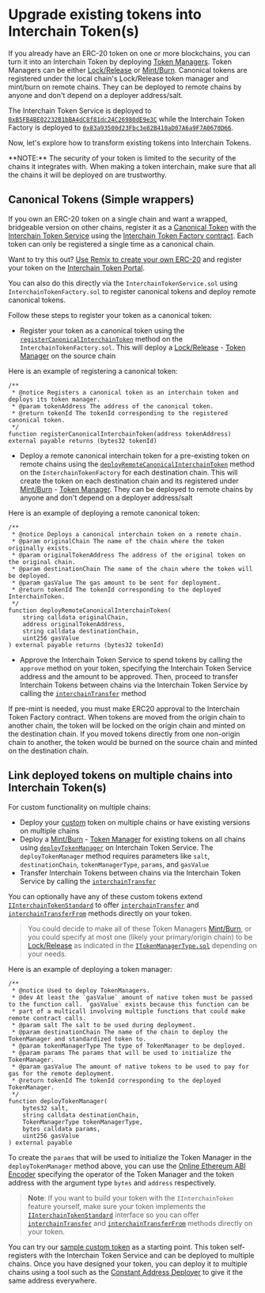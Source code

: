 # Upgrade existing tokens into Interchain Token(s)


If you already have an ERC-20 token on one or more blockchains, you can turn it into an Interchain Token by deploying [Token Managers](../../reference/glossary/#token-manager). Token Managers can be either [Lock/Release](../../reference/glossary/#lockunlock) or [Mint/Burn](../../reference/glossary/#mintburn). Canonical tokens are registered under the local chain's Lock/Release token manager and mint/burn on remote chains. They can be deployed to remote chains by anyone and don't depend on a deployer address/salt.

The Interchain Token Service is deployed to [`0xB5FB4BE02232B1bBA4dC8f81dc24C26980dE9e3C`](https://etherscan.io/address/0xB5FB4BE02232B1bBA4dC8f81dc24C26980dE9e3C) while the Interchain Token Factory is deployed to [`0x83a93500d23Fbc3e82B410aD07A6a9F7A0670D66`](https://etherscan.io/address/0x83a93500d23Fbc3e82B410aD07A6a9F7A0670D66).

Now, let's explore how to transform existing tokens into Interchain Tokens.

<Callout emoji="🚨">
  **NOTE:** The security of your token is limited to the security of the chains it integrates with. When making a token interchain, make sure that all the chains it will be deployed on are trustworthy.
</Callout>

## Canonical Tokens (Simple wrappers)

If you own an ERC-20 token on a single chain and want a wrapped, bridgeable version on other chains, register it as a [Canonical Token](../../reference/glossary/#canonical-interchain-token) with the [Interchain Token Service](https://github.com/axelarnetwork/interchain-token-service/blob/main/contracts/InterchainTokenService.sol) using the [Interchain Token Factory contract](https://github.com/axelarnetwork/interchain-token-service/blob/main/contracts/InterchainTokenFactory.sol). Each token can only be registered a single time as a canonical chain.

Want to try this out? [Use Remix to create your own ERC-20](https://remix.ethereum.org/axelarnetwork/axelar-docs/blob/main/public/samples/interchain-token-simple.sol) and register your token on the [Interchain Token Portal](https://testnet.interchain.axelar.dev).

You can also do this directly via the `InterchainTokenService.sol` using `InterchainTokenFactory.sol` to register canonical tokens and deploy remote canonical tokens. 

Follow these steps to register your token as a canonical token:

- Register your token as a canonical token using the [`registerCanonicalInterchainToken`](https://github.com/axelarnetwork/interchain-token-service/blob/9edc4318ac1c17231e65886eea72c0f55469d7e5/contracts/InterchainTokenFactory.sol#L240) method on the `InterchainTokenFactory.sol`. This will deploy a [Lock/Release](../../reference/glossary/#lockunlock) - [Token Manager](../../reference/glossary/#token-manager) on the source chain 

Here is an example of registering a canonical token:

```solidity
/**
 * @notice Registers a canonical token as an interchain token and deploys its token manager.
 * @param tokenAddress The address of the canonical token.
 * @return tokenId The tokenId corresponding to the registered canonical token.
 */
function registerCanonicalInterchainToken(address tokenAddress) external payable returns (bytes32 tokenId)
```
- Deploy a remote canonical interchain token for a pre-existing token on remote chains using the [`deployRemoteCanonicalInterchainToken`](https://github.com/axelarnetwork/interchain-token-service/blob/9edc4318ac1c17231e65886eea72c0f55469d7e5/contracts/InterchainTokenFactory.sol#L257) method on the `InterchainTokenFactory` for each destination chain. This will create the token on each destination chain and its registered under [Mint/Burn](../../reference/glossary/#mintburn) - [Token Manager](../../reference/glossary/#token-manager). They can be deployed to remote chains by anyone and don't depend on a deployer address/salt

Here is an example of deploying a remote canonical token:

```solidity
/**
 * @notice Deploys a canonical interchain token on a remote chain.
 * @param originalChain The name of the chain where the token originally exists.
 * @param originalTokenAddress The address of the original token on the original chain.
 * @param destinationChain The name of the chain where the token will be deployed.
 * @param gasValue The gas amount to be sent for deployment.
 * @return tokenId The tokenId corresponding to the deployed InterchainToken.
 */
function deployRemoteCanonicalInterchainToken(
    string calldata originalChain,
    address originalTokenAddress,
    string calldata destinationChain,
    uint256 gasValue
) external payable returns (bytes32 tokenId)
```
- Approve the Interchain Token Service to spend tokens by calling the `approve` method on your token, specifying the Interchain Token Service address and the amount to be approved. Then, proceed to transfer Interchain Tokens between chains via the Interchain Token Service by calling the [`interchainTransfer`](https://github.com/axelarnetwork/interchain-token-service/blob/9223108211b977d9138fdd67d5b4a641fc35c18c/contracts/interfaces/IInterchainTokenService.sol#L210) method


If pre-mint is needed, you must make ERC20 approval to the Interchain Token Factory contract. When tokens are moved from the origin chain to another chain, the token will be locked on the origin chain and minted on the destination chain. If you moved tokens directly from one non-origin chain to another, the token would be burned on the source chain and minted on the destination chain.


## Link deployed tokens on multiple chains into Interchain Token(s)

For custom functionality on multiple chains:

- Deploy your [custom](../../reference/glossary/#custom-token) token on multiple chains or have existing versions on multiple chains
- Deploy a [Mint/Burn](../../reference/glossary/#mintburn) - [Token Manager](../../reference/glossary/#token-manager) for existing tokens on all chains using [`deployTokenManager`](https://github.com/axelarnetwork/interchain-token-service/blob/9edc4318ac1c17231e65886eea72c0f55469d7e5/contracts/InterchainTokenService.sol#L276) on Interchain Token Service. The `deployTokenManager` method requires parameters like `salt`, `destinationChain`, `tokenManagerType`, `params`, and `gasValue`
- Transfer Interchain Tokens between chains via the Interchain Token Service by calling the [`interchainTransfer`](https://github.com/axelarnetwork/interchain-token-service/blob/9223108211b977d9138fdd67d5b4a641fc35c18c/contracts/interfaces/IInterchainTokenService.sol#L210)


You can optionally have any of these custom tokens extend [`IInterchainTokenStandard`](https://github.com/axelarnetwork/interchain-token-service/blob/main/contracts/interfaces/IInterchainTokenStandard.sol) to offer [`interchainTransfer`](https://github.com/axelarnetwork/interchain-token-service/blob/a2dfcb2490497e627b66be789d944ec3260c5eea/contracts/interfaces/IInterchainTokenStandard.sol#L20) and [`interchainTransferFrom`](https://github.com/axelarnetwork/interchain-token-service/blob/a2dfcb2490497e627b66be789d944ec3260c5eea/contracts/interfaces/IInterchainTokenStandard.sol#L37) methods directly on your token.

> You could decide to make all of these Token Managers [Mint/Burn](../../reference/glossary/#mintburn), or you could specify at most one (likely your primary/origin chain) to be [Lock/Release](../../reference/glossary/#lockunlock) as indicated in the [`ITokenManagerType.sol`](https://github.com/axelarnetwork/interchain-token-service/blob/main/contracts/interfaces/ITokenManagerType.sol) depending on your needs.

Here is an example of deploying a token manager:

```solidity
/**
 * @notice Used to deploy TokenManagers.
 * @dev At least the `gasValue` amount of native token must be passed to the function call. `gasValue` exists because this function can be
 * part of a multicall involving multiple functions that could make remote contract calls.
 * @param salt The salt to be used during deployment.
 * @param destinationChain The name of the chain to deploy the TokenManager and standardized token to.
 * @param tokenManagerType The type of TokenManager to be deployed.
 * @param params The params that will be used to initialize the TokenManager.
 * @param gasValue The amount of native tokens to be used to pay for gas for the remote deployment.
 * @return tokenId The tokenId corresponding to the deployed TokenManager.
 */
function deployTokenManager(
    bytes32 salt,
    string calldata destinationChain,
    TokenManagerType tokenManagerType,
    bytes calldata params,
    uint256 gasValue
) external payable 
```
To create the `params` that will be used to initialize the Token Manager in the `deployTokenManager` method above, you can use the [Online Ethereum ABI Encoder](https://adibas03.github.io/online-ethereum-abi-encoder-decoder/#/encode) specifying the operator of the Token Manager and the token address with the argument type `bytes` and `address` respectively.

>**Note**: If you want to build your token with the `IInterchainToken` feature yourself, make sure your token implements the [`IInterchainTokenStandard`](https://github.com/axelarnetwork/interchain-token-service/blob/main/contracts/interfaces/IInterchainTokenStandard.sol) interface so you can offer [`interchainTransfer`](https://github.com/axelarnetwork/interchain-token-service/blob/a2dfcb2490497e627b66be789d944ec3260c5eea/contracts/interfaces/IInterchainTokenStandard.sol#L20) and [`interchainTransferFrom`](https://github.com/axelarnetwork/interchain-token-service/blob/a2dfcb2490497e627b66be789d944ec3260c5eea/contracts/interfaces/IInterchainTokenStandard.sol#L37) methods directly on your token. 

You can try our [sample custom token](https://remix.ethereum.org/axelarnetwork/axelar-docs/blob/main/public/samples/interchain-token-iinterchaintoken.sol) as a starting point. This token self-registers with the Interchain Token Service and can be deployed to multiple chains. 
Once you have designed your token, you can deploy it to multiple chains using a tool such as the [Constant Address Deployer](https://docs.axelar.dev/dev/general-message-passing/solidity-utilities#constant-address-deployer) to give it the same address everywhere.
